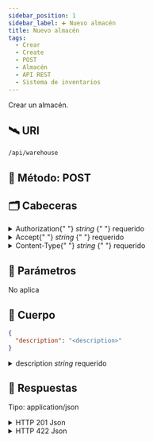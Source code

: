 ```yaml
---
sidebar_position: 1
sidebar_label: ➕ Nuevo almacén
title: Nuevo almacén
tags:
  - Crear
  - Create
  - POST
  - Almacén
  - API REST
  - Sistema de inventarios
---
```



Crear un almacén.

## 🛰 URI

```bash
/api/warehouse
```

## 🚦 Método: <SpanGreen>POST</SpanGreen>

## 🗂 Cabeceras

<details>
  <summary>
    Authorization{" "}
    <SpanYellow>
      <em>string</em>
    </SpanYellow>{" "}
    <SpanRed>requerido</SpanRed>
  </summary>
  Estamos usando el tipo de autorización Bearer: <SpanGreen>Bearer [Token]</SpanGreen>
</details>

<details>
  <summary>
    Accept{" "}
    <SpanYellow>
      <em>string</em>
    </SpanYellow>{" "}
    <SpanRed>requerido</SpanRed>
  </summary>
  Estamos usando json: <SpanGreen>application/json</SpanGreen>
</details>

<details>
  <summary>
    Content-Type{" "}
    <SpanYellow>
      <em>string</em>
    </SpanYellow>{" "}
    <SpanRed>requerido</SpanRed>
  </summary>
  Estamos usando json: <SpanGreen>application/json</SpanGreen>
</details>

## 📌 Parámetros

<SpanRed>No aplica</SpanRed>

## 🛫 Cuerpo

```json {2} title="POST /api/brand"
{
  "description": "<description>"
}
```

<details>
  <summary>description <SpanYellow><em>string</em></SpanYellow> <SpanRed>requerido</SpanRed></summary>
  Descripción de almacén.
<Ul>
  <li>✅ Máximo: 255 caracteres.</li>
  <li>✅ Debe ser único.</li>
</Ul>

</details>

## 📨 Respuestas

Tipo: <SpanGreen>application/json</SpanGreen>

<details>
  <summary>
    <SpanGreen>HTTP 201 Json</SpanGreen>
  </summary>

Almacén creado.

```json title="201 HTTP/1.1"
{
    "code": 201,
    "data": {
        "id": 2,
        "description": "Almacén general"
    }
}
```

</details>

<details>
  <summary>
    <SpanRed>HTTP 422 Json</SpanRed>
  </summary>

Error de validación de datos

```json title="422 HTTP/1.1"
{
  "code": 422,
  "data": {
    ...errors
  }
}
```

</details>

